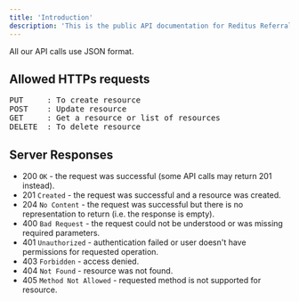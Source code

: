 ```yaml
---
title: 'Introduction'
description: 'This is the public API documentation for Reditus Referral Programs'
---
```


All our API calls use JSON format.

## Allowed HTTPs requests
<pre>
PUT     : To create resource
POST    : Update resource
GET     : Get a resource or list of resources
DELETE  : To delete resource
</pre>

## Server Responses
- 200 `OK` - the request was successful (some API calls may return 201 instead).
- 201 `Created` - the request was successful and a resource was created.
- 204 `No Content` - the request was successful but there is no representation to return (i.e. the response is empty).
- 400 `Bad Request` - the request could not be understood or was missing required parameters.
- 401 `Unauthorized` - authentication failed or user doesn't have permissions for requested operation.
- 403 `Forbidden` - access denied.
- 404 `Not Found` - resource was not found.
- 405 `Method Not Allowed` - requested method is not supported for resource.
